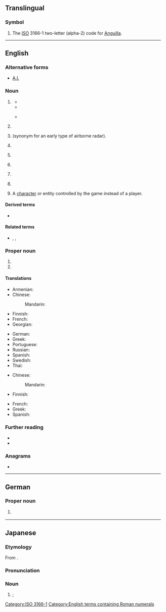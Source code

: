 {{also|Appendix:Variations of "ai"}}
==Translingual==

===Symbol===
{{head|mul|symbol}}

# The [[ISO]] 3166-1 two-letter (alpha-2) code for [[Anguilla]].

[[Category:ISO 3166-1]]

----

==English==

===Alternative forms===
* [[A.I.]]

===Noun===
{{en-noun|~}}

# {{lb|en|AI|countable}} {{initialism of|en|artificial intelligence}}
#: {{cot|en|AGI|ASI}}
#* {{RQ:Gibson Neuromancer|page=73|passage=“Wintermute is the recognition code for an '''AI'''. I've got the Turing Registry Numbers. Artificial Intelligence.”}}
#*{{quote-video game|en||developer={{w|BioWare}}|title={{w|Mass Effect (video game)|Mass Effect}}|location=Redwood City|publisher=Electronic Arts|year=2008|platform=PC|scene=Computers: Artificial Intelligence (AI) Codex entry|isbn=9780784546642|oclc=246633669|passage=The geth serve as a cautionary tale against the dangers of rogue '''AI''', and in Citadel Space they are technically illegal. Advocacy groups argue, however, that an '''AI''' is a living, conscious entity deserving the same rights as organics. They argue that continued use of the term "artificial" is institutionalized racism on the part of organic life, the term "synthetic" is considered the politically correct alternative.}}
#* {{quote-web|en|title=UN Study: China, US, Japan Lead World AI Development|url=https://learningenglish.voanews.com/a/un-study-china-us-japan-lead-world-ai-development/4769094.html|archiveurl=https://web.archive.org/web/20190207184548/https://learningenglish.voanews.com/a/un-study-china-us-japan-lead-world-ai-development/4769094.html|archivedate=7 February 2019|work={{w|Voice of America}}|date=3 February 2019|passage=The result, Gurry said, will be many new '''AI'''-based methods and products that can change lives across the world.}}
#*:: {{audio|en|The result, Gurry said, will be many new AI-based methods and products that can change lives across the world.ogg|Audio (US)}}
# {{lb|en|management}} {{initialism of|en|action item}}
# {{lb|en|British airforce}} {{initialism of|en|[[airborne]] [[intelligence]]|nodot=1}} (synonym for an early type of airborne radar).
# {{lb|en|phonetics}} {{initialism of|en|[[articulatory]] [[index]]}}
# {{lb|en|agriculture}} {{initialism of|en|artificial insemination}}
# {{lb|en|nutrition}} {{initialism of|en|adequate intake}}
# {{abbreviation of|en|angiotensin I}}
# {{lb|en|linguistics|anthropology}} {{initialism of|en|[[atavistic]]-[[idiosyncratic]]}}
# {{lb|en|video games}} A [[character]] or entity controlled by the game instead of a player.
#: {{syn|en|NPC|CPU|bot}}
====Derived terms====
* {{l|en|AI winter}}

====Related terms====
* {{sense|angiotensin I}} {{l|en|AII}}, {{l|en|AIII}}, {{l|en|AIV}}

===Proper noun===
{{en-proper noun}}

# {{initialism of|en|[[w:Air India|Air India]]}}
# {{initialism of|en|[[w:American Idol|American Idol]]}}

====Translations====
{{trans-top|artificial intelligence}}
* Armenian: {{t-needed|hy}}
* Chinese:
*: Mandarin: {{t+|cmn|人工智能|tr=réngōng zhìnéng}}
* Finnish: {{t+|fi|tekoäly}}
* French: {{t+|fr|IA|f}}
* Georgian: {{t-needed|ka}}
{{trans-mid}}
* German: {{t+|de|KI|f}}
* Greek: {{t+|el|ΤΝ|f}}
* Portuguese: {{t+|pt|IA|f}}
* Russian: {{t+|ru|ИИ́|m}}
* Spanish: {{t-needed|es}}
* Swedish: {{t+|sv|AI|c}}
* Thai: {{t-needed|th}}
{{trans-bottom}}

{{trans-top|artificial insemination}}
* Chinese:
*: Mandarin: {{t+|cmn|人工授精|tr=réngōng shòujīng}}
* Finnish: {{t+|fi|keinosiemennys}}
{{trans-mid}}
* French: {{t+|fr|IA|f}}
* Greek: {{t|el|τεχνητή γονιμοποίηση|f}}
* Spanish: {{t-needed|es}}
{{trans-bottom}}

===Further reading===
* {{R:Dictionary.com|AI}}
* {{R:American Heritage 2000|AI}}

{{lb|en|artificial intelligence}}

===Anagrams===
* {{anagrams|en|a=ai|-ia|IA|i.a.}}

[[Category:English terms containing Roman numerals]]

----

==German==

===Proper noun===
{{head|de|proper noun}}

# {{form of|de|{{w|ISO 3166-2:CH}} code|{{l|de|Appenzell Innerrhoden}}}} {{q|canton}}

----

==Japanese==

===Etymology===
From {{bor|ja|en|AI|sort=ええあい}}.

===Pronunciation===
{{ja-pron|エーアイ|acc=3}}

===Noun===
{{ja-noun|エー%アイ}}

# {{syn of|ja|人工知能|tr=jinkō chinō||{{l|en|artificial intelligence}}}}; {{l|en|AI}}

{{topics|ja|Artificial intelligence|sort=ええあい}}